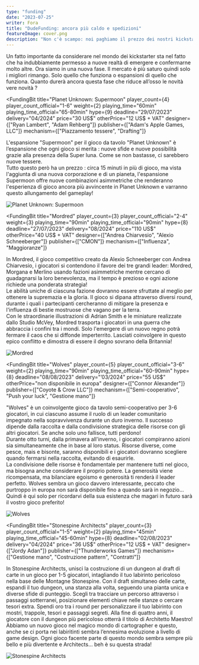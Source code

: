 ```yaml
---
type: "funding"
date: "2023-07-25"
writer: Fora
title: "DudeFunding: ancora più caldo e spedizioni"
featureImage: cover.png
description: "Non c'è scampo: noi paghiamo il prezzo dei nostri kickstarter."
---
```


<FundingIntro>
  Un fatto importante da considerare nel mondo dei kickstarter sta nel fatto che
  ha indubbiamente permesso a nuove realtà di emergere e confermarne molto
  altre. Ora siamo in una nuova fase. Il mercato è più saturo quindi solo i
  migliori rimango. Solo quello che funziona o espansioni di quello che
  funziona. Quanto durerà ancora questa fase che riduce all’osso le novità vere
  novità ?
</FundingIntro>

<FundingBit
  title="Planet Unknown: Supermoon"
  player_count={4}
  player_count_official="1-6"
  weight={2}
  playing_time="60min"
  playing_time_official="65-80min"
  hype={9}
  deadline="29/07/2023"
  delivery="04/2024"
  price="30 US$"
  otherPrice="12 US$ + VAT"
  designer={["Ryan Lambert", "Adam Rehberg"]}
  publisher={["Adam's Apple Games, LLC"]}
  mechanism={["Piazzamento tessere", "Drafting"]}
>
  L'espansione "Supermoon" per il gioco da tavolo "Planet Unknown" è
  l’espansione che ogni gioco si merita : nuove sfide e nuove possibilità grazie
  alla presenza della Super luna. Come se non bastasse, ci sarebbero nuove
  tessere. <br />
  Tutto questo però ha un prezzo : circa 15 minuti in più di gioco, ma vista l'aggiunta
  di una nuova corporazione e di un pianeta, l'espansione Supermoon offre nuove combinazioni
  asimmetriche che renderanno l'esperienza di gioco ancora più avvincente in Planet
  Unknown e varranno questo allungamento del gameplay!
</FundingBit>

<img src="game1.png?t=1" alt="Planet Unknown: Supermoon" />

<FundingLink
  title="Planet Unknown: Supermoon"
  link="https://gamefound.com/projects/adams-apple-games/planet-unknown-supermoon-expansion-and-deluxe-edition-reprint"
  small
/>

<FundingBit
  title="Mordred"
  player_count={3}
  player_count_official="2-4"
  weight={3}
  playing_time="90min"
  playing_time_official="90min"
  hype={8}
  deadline="27/07/2023"
  delivery="08/2024"
  price="110 US$"
  otherPrice="40 US$ + VAT"
  designer={["Andrea Chiarvesio", "Alexio Schneeberger"]}
  publisher={["CMON"]}
  mechanism={["Influenza", "Maggioranze"]}
>
  In Mordred, il gioco competitivo creato da Alexio Schneeberger con Andrea
  Chiarvesio, i giocatori si contendono il favore dei tre grandi leader:
  Mordred, Morgana e Merlino usando fazioni asimmetriche mentre cercano di
  guadagnarsi la loro benevolenza, ma il tempo è prezioso e ogni azione richiede
  una ponderata strategia! <br /> Le abilità uniche di ciascuna fazione dovranno
  essere sfruttate al meglio per ottenere la supremazia e la gloria. Il gioco si
  dipana attraverso diversi round, durante i quali i partecipanti cercheranno di
  mitigare la presenza e l'influenza di bestie mostruose che vagano per la
  terra. <br />
  Con le straordinarie illustrazioni di Adrian Smith e le miniature realizzate dallo
  Studio McVey, Mordred trasporta i giocatori in una guerra che abbraccia i confini
  tra i mondi. Solo l'emergere di un nuovo regno potrà fermare il caos che si diffonde
  imperterrito. Lasciati coinvolgere in questo epico conflitto e dimostra di essere
  il degno sovrano della Britannia!
</FundingBit>

<img src="game2.png?t=1" alt="Mordred" />

<FundingLink
  title="Mordred"
  link="https://www.kickstarter.com/projects/cmon/mordred"
  small
/>

<FundingBit
  title="Wolves"
  player_count={5}
  player_count_official="3-6"
  weight={2}
  playing_time="90min"
  playing_time_official="60-90min"
  hype={8}
  deadline="08/08/2023"
  delivery="’03/2024"
  price="55 US$"
  otherPrice="non disponibile in europa"
  designer={["Connor Alexander"]}
  publisher={["Coyote & Crow LLC"]}
  mechanism={["Semi-cooperativo", "Push your luck", "Gestione mano"]}
>
  "Wolves" è un coinvolgente gioco da tavolo semi-cooperativo per 3-6 giocatori,
  in cui ciascuno assume il ruolo di un leader comunitario impegnato nella
  sopravvivenza durante un duro inverno. Il successo dipende dalla raccolta e
  dalla condivisione strategica delle risorse con gli altri giocatori. Se anche
  solo uno fallisce, tutti perdono! <br />
  Durante otto turni, dalla primavera all'inverno, i giocatori compiranno azioni
  sia simultaneamente che in base al loro status. Risorse diverse, come pesce, mais
  e bisonte, saranno disponibili e i giocatori dovranno scegliere quando fermarsi
  nella raccolta, evitando di esaurirle. <br />
  La condivisione delle risorse è fondamentale per mantenere tutti nel gioco, ma
  bisogna anche considerare il proprio potere. La generosità viene ricompensata,
  ma bilanciare egoismo e generosità ti renderà il leader perfetto. Wolves
  sembra un gioco davvero interessante, peccato che purtroppo in europa non sarà
  disponibile fino a quando sarà in negozio… Quindi è qui solo per ricordarvi
  della sua esistenza che magari in futuro sarà il vostro gioco preferito!
</FundingBit>

<img src="game3.png?t=1" alt="Wolves" />

<FundingLink
  title="Wolves"
  link="https://www.kickstarter.com/projects/coyoteandcrow/wolves-0"
  small
/>

<FundingBit
  title="Stonespine Architects"
  player_count={3}
  player_count_official="1-5"
  weight={2}
  playing_time="45min"
  playing_time_official="45-60min"
  hype={8}
  deadline="02/08/2023"
  delivery="04/2024"
  price="36 US$"
  otherPrice="12 US$ + VAT"
  designer={["Jordy Adan"]}
  publisher={["Thunderworks Games"]}
  mechanism={["Gestione mano", "Costruzione pattern", "Contratti"]}
>
  In Stonespine Architects, unisci la costruzione di un dungeon al draft di
  carte in un gioco per 1-5 giocatori, intagliando il tuo labirinto pericoloso
  nella base delle Montagne Stonespine. Con il draft simultaneo delle carte,
  espandi il tuo dungeon, una stanza alla volta, seguendo una pianta unica e
  diverse sfide di punteggio. Scegli tra tracciare un percorso attraverso i
  passaggi sotterranei, posizionare elementi chiave nelle stanze o cercare
  tesori extra. Spendi oro tra i round per personalizzare il tuo labirinto con
  mostri, trappole, tesori e passaggi segreti. Alla fine di quattro anni, il
  giocatore con il dungeon più pericoloso otterrà il titolo di Architetto
  Maestro! <br />
  Abbiamo un nuovo gioco nel magico mondo di cartographer e questo, anche se ci porta
  nei labiritinti sembra l’ennesima evoluzione a livello di game design. Ogni gioco
  facente parte di questo mondo sembra sempre più bello e più divertente e Architects…
  beh è su questa strada!
</FundingBit>

<img src="game4.png?t=1" alt="Stonespine Architects" />

<FundingLink
  title="Stonespine Architects"
  link="https://www.kickstarter.com/projects/thunderworks/stonespine-architects"
  small
/>

